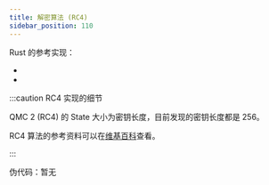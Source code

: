 ```yaml
---
title: 解密算法 (RC4)
sidebar_position: 110
---
```



Rust 的参考实现：

- <CodeRef at="1dcb48a" file="src/tencent/qmc2_decryptor_rc4.rs#L58" />
- <CodeRef at="1dcb48a" file="src/utils/rc4_qmc2.rs#L14" />

:::caution RC4 实现的细节

QMC 2 (RC4) 的 State 大小为密钥长度，目前发现的密钥长度都是 256。

RC4 算法的参考资料可以在[维基百科][wiki_rc4]查看。

[wiki_rc4]: https://en.wikipedia.org/wiki/RC4#Description

:::

伪代码：暂无
